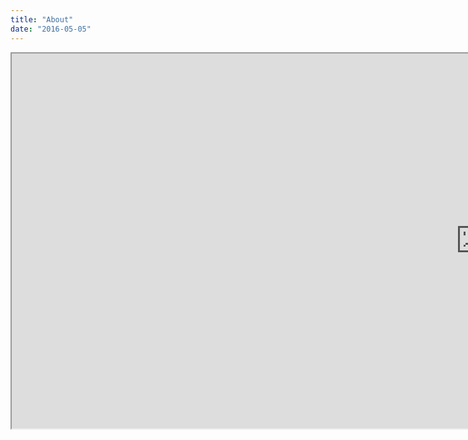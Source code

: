 ```yaml
---
title: "About"
date: "2016-05-05"
---
```


<iframe src="http://www.bcloud.org/e/" width=1500 height=600"></iframe>
